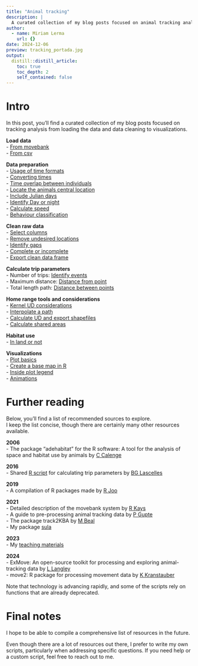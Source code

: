 ```yaml
---
title: "Animal tracking"
description: |
  A curated collection of my blog posts focused on animal tracking analysis.
author:
  - name: Miriam Lerma
    url: {}
date: 2024-12-06
preview: tracking_portada.jpg
output:
  distill::distill_article:
    toc: true
    toc_depth: 2
    self_contained: false
---
```


# Intro

In this post, you'll find a curated collection of my blog posts focused on tracking analysis from loading the data and data cleaning to visualizations.

**Load data**  
- [From movebank](https://miriamll.github.io/R_intro/Tracking_0606.html#4)  
- [From csv](https://miriamll.github.io/R_intro/Tracking_0606.html#20)  

**Data preparation**  
- [Usage of time formats](https://www.miriam-lerma.com/posts/2022-06-30-time-formats/)  
- [Converting times](https://miriamll.github.io/R_intro/Tracking_0606.html#36)  
- [Time overlap between individuals](https://www.miriam-lerma.com/posts/2022-02-24-timeoverlaps/)  
- [Locate the animals central location](https://www.miriam-lerma.com/posts/2022-07-01-nestlocation/)  
- [Include Julian days](https://www.miriam-lerma.com/posts/2022-08-17-count-days/)  
- [Identify Day or night](https://www.miriam-lerma.com/posts/2022-12-04-day-night/)  
- [Calculate speed](https://www.miriam-lerma.com/posts/2022-05-23-speed/)  
- [Behaviour classification](https://www.miriam-lerma.com/posts/2021-11-25-embc/)  

**Clean raw data**   
- [Select columns](https://miriamll.github.io/R_intro/Tracking_0606.html#30)  
- [Remove undesired locations](https://www.miriam-lerma.com/posts/2024-08-01-removelocs/)  
- [Identify gaps](https://www.miriam-lerma.com/posts/2022-10-04-identify-gaps/)  
- [Complete or incomplete](https://www.miriam-lerma.com/posts/2024-11-05-completeorincomplete/)  
- [Export clean data frame](https://miriamll.github.io/R_intro/Tracking_0606.html#34)  

**Calculate trip parameters**  
- Number of trips: [Identify events](https://www.miriam-lerma.com/posts/2024-09-19-identifyevents/)  
- Maximum distance: [Distance from point](https://www.miriam-lerma.com/posts/2024-06-04-pointsdistance/)  
- Total length path: [Distance between points](https://www.miriam-lerma.com/posts/2024-10-08-distancepoints/)  

**Home range tools and considerations**  
- [Kernel UD considerations](https://www.miriam-lerma.com/posts/2022-09-13-hr-considerations/)  
- [Interpolate a path](https://www.miriam-lerma.com/posts/2024-07-05-interpolate/)  
- [Calculate UD and export shapefiles](https://www.miriam-lerma.com/posts/2021-09-24-home-range-adehabitathr/)  
- [Calculate shared areas](https://www.miriam-lerma.com/posts/2022-01-21-sharedareas/)  
  
**Habitat use**  
- [In land or not](https://www.miriam-lerma.com/posts/2022-04-07-land-or-not/)  

**Visualizations**  
- [Plot basics](https://miriamll.github.io/R_intro/Tracking_0606.html#40)  
- [Create a base map in R](https://www.miriam-lerma.com/posts/2023-03-04-mapping-in-r/)  
- [Inside plot legend](https://www.miriam-lerma.com/posts/2023-10-02-inside-legend/)  
- [Animations](https://www.miriam-lerma.com/posts/2023-06-01-gganimate/)  

# Further reading

Below, you'll find a list of recommended sources to explore.   
I keep the list concise, though there are certainly many other resources available.  

**2006**  
- The package “adehabitat” for the R software: A tool for the analysis of space and habitat use by animals
 by [C Calenge](https://www.sciencedirect.com/science/article/pii/S0304380006001414)
 
**2016**   
- Shared [R script](https://onlinelibrary.wiley.com/action/downloadSupplement?doi=10.1111%2Fddi.12411&file=ddi12411-sup-0005-AppendixS5.r) for calculating trip parameters by [BG Lascelles](https://onlinelibrary.wiley.com/doi/10.1111/ddi.12411) 

**2019**   
- A compilation of R packages made by [R Joo](https://besjournals.onlinelibrary.wiley.com/doi/full/10.1111/1365-2656.13116)

**2021**  
- Detailed description of the movebank system by [R Kays](https://besjournals.onlinelibrary.wiley.com/doi/full/10.1111/2041-210X.13767)  
- A guide to pre-processing animal tracking data by [P Gupte](https://besjournals.onlinelibrary.wiley.com/doi/full/10.1111/1365-2656.13610)  
- The package track2KBA by [M Beal](https://besjournals.onlinelibrary.wiley.com/doi/full/10.1111/2041-210X.13713)  
- My package [sula](https://github.com/MiriamLL/sula)

**2023**  
- My [teaching materials](https://www.miriam-lerma.com/posts/2023-06-06-tracking/)

**2024**  
- ExMove: An open-source toolkit for processing and exploring animal-tracking data by [L Langley](https://besjournals.onlinelibrary.wiley.com/doi/full/10.1111/1365-2656.14111)  
- move2: R package for processing movement data by [K Kranstauber](https://besjournals.onlinelibrary.wiley.com/doi/full/10.1111/2041-210X.14383)

Note that technology is advancing rapidly, and some of the scripts rely on functions that are already deprecated.  

# Final notes

I hope to be able to compile a comprehensive list of resources in the future.

Even though there are a lot of resources out there, I prefer to write my own scripts, particularly when addressing specific questions. 
If you need help or a custom script, feel free to reach out to me.


